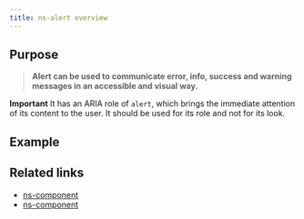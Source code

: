 ```yaml
---
title: ns-alert overview
---
```



## Purpose

> **Alert can be used to communicate error, info, success and warning messages in an accessible and visual way.**

**Important**  It has an ARIA role of `alert`, which brings the immediate attention of its content to the user. It should be used for its role and not for its look.

## Example

<Wrapper name="ns-alert">
  <ExampleStandard slot="template"/>
</Wrapper>

## Related links

- [ns-component](#!)
- [ns-component](#!)
